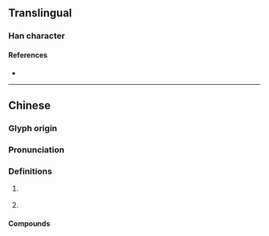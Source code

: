 {{character info}}
==Translingual==

===Han character===
{{Han char|rn=85|rad=水|as=18|sn=21|four=32146|canj=EBWI|ids=⿰氵爵}}

====References====
* {{Han ref|kx=0662.110|dkj=18735|dj=1071.140|hdz=31789.030|uh=7042|ud=28738|bh=F461|bd=62561}}

----

==Chinese==
{{zh-forms|alt=𤅪,𤅥}}

===Glyph origin===
{{Han etym}}

===Pronunciation===
{{zh-pron
|m=zhuó,jiào,zé
|c=ziu3,zok6,zuk1
|mc=y
|oc=y
|ma=
|cat=
}}

===Definitions===
{{zh-hanzi}}

# {{lb|zh|onomatopoeia}} {{n-g|[[sound]] of [[rain]] [[falling]] or [[water]] [[flowing]]}}
# {{lb|zh|onomatopoeia}} {{n-g|[[sound]] of [[wave]]s [[raging]], [[surging]], [[crashing]], etc.}}

====Compounds====
{{zh-der|澩灂|瀺灂|灂灂}}